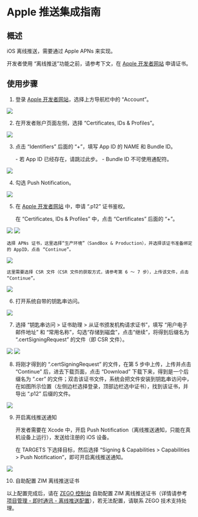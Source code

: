 # Apple 推送集成指南

## 概述

iOS 离线推送，需要通过 Apple APNs 来实现。

开发者使用 “离线推送”功能之前，请参考下文，在 [Apple 开发者网站](https://developer.apple.com/) 申请证书。


## 使用步骤

1. 登录 [Apple 开发者网站](https://developer.apple.com/)，选择上方导航栏中的 “Account”。
<Frame width="512" height="auto" caption="">
  <img src="https://storage.zego.im/sdk-doc/Pics/ZIM/create_apns_account.png" />
</Frame>

2. 在开发者账户页面左侧，选择 “Certificates, IDs & Profiles”。
<Frame width="512" height="auto" caption="">
  <img src="https://storage.zego.im/sdk-doc/Pics/ZIM/certificates_ids.png" />
</Frame>

3. 点击 “Identifiers” 后面的 “+”，填写 App ID 的 NAME 和 Bundle ID。

    <Note title="说明">
    - 若 App ID 已经存在，请跳过此步。
    - Bundle ID 不可使用通配符。
    </Note>

<Frame width="512" height="auto" caption="">
  <img src="https://storage.zego.im/sdk-doc/Pics/ZIM/apns_apply_3.png" />
</Frame>

4. 勾选 Push Notification。

<Frame width="512" height="auto" caption="">
  <img src="https://storage.zego.im/sdk-doc/Pics/ZIM/select_push_notification.png" />
</Frame>


5. 在 [Apple 开发者网站](https://developer.apple.com/) 中，申请 “.p12” 证书鉴权。

    在 “Certificates, IDs & Profiles” 中，点击 “Certificates” 后面的 “+”。

<Frame width="512" height="auto" caption="">
  <img src="https://storage.zego.im/sdk-doc/Pics/ZIM/apns_apply_2.png" />
</Frame>
<Frame width="512" height="auto" caption="">
  <img src="https://storage.zego.im/sdk-doc/Pics/ZIM/create_new_certificates_EN.png" />
</Frame>

    选择 APNs 证书，这里选择“生产环境”（SandBox & Production），并选择该证书准备绑定的 AppID，点击 “Continue”。
    
<Frame width="512" height="auto" caption="">
  <img src="https://storage.zego.im/sdk-doc/Pics/ZIM/apns_apply_4.png" />
</Frame>

    这里需要选择 CSR 文件（CSR 文件的获取方式，请参考第 6 ～ 7 步），上传该文件，点击 “Continue”。

<Frame width="512" height="auto" caption="">
  <img src="https://storage.zego.im/sdk-doc/Pics/ZIM/upload_csr_file.png" />
</Frame>

6. 打开系统自带的钥匙串访问。

<Frame width="512" height="auto" caption="">
  <img src="https://storage.zego.im/sdk-doc/Pics/ZIM/open_keychain_access.png" />
</Frame>

7. 选择 “钥匙串访问 > 证书助理 > 从证书颁发机构请求证书”，填写 “用户电子邮件地址” 和 “常用名称”，勾选“存储到磁盘”，点击“继续”，将得到后缀名为 “.certSigningRequest” 的文件（即 CSR 文件）。

<Frame width="512" height="auto" caption="">
  <img src="https://storage.zego.im/sdk-doc/Pics/ZIM/request_certificate.png" />
</Frame>
<Frame width="512" height="auto" caption="">
  <img src="https://storage.zego.im/sdk-doc/Pics/ZIM/apns_apply_1.png" />
</Frame>

8. 将刚才得到的 “.certSigningRequest” 的文件，在第 5 步中上传，上传并点击 “Continue” 后，进去下载页面，点击 “Download” 下载下来，得到是一个后缀名为 “.cer” 的文件；双击该证书文件，系统会把文件安装到钥匙串访问中，在如图所示位置（左侧边栏选择登录，顶部边栏选中证书），找到该证书，并导出 “.p12” 后缀的文件。
<Frame width="512" height="auto" caption="">
  <img src="https://storage.zego.im/sdk-doc/Pics/ZIM/export_certificate.png" />
</Frame>

9. 开启离线推送通知

    开发者需要在 Xcode 中，开启 Push Notification（离线推送通知，只能在真机设备上运行），发送给注册的 iOS 设备。

    在 TARGETS 下选择目标，然后选择 “Signing & Capabilities > Capabilities > Push Notification”，即可开启离线推送通知。

<Frame width="512" height="auto" caption="">
  <img src="https://storage.zego.im/sdk-doc/Pics/ZIM/offline_push_enable_pushNotification.png" />
</Frame>


10. 自助配置 ZIM 离线推送证书

以上配置完成后，请在 [ZEGO 控制台](https://console.zego.im/) 自助配置 ZIM 离线推送证书（详情请参考 [项目管理 - 即时通讯 - 离线推送配置](https://doc-zh.zego.im/article/16233)），若无法配置，请联系 ZEGO 技术支持处理。
